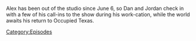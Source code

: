 {{DEFAULTSORT:
    #_EPISODE_0692S:Alex's Breaky Minisode
}}{{Episode
    | title           = Alex's Breaky Minisode
    | caption         = [https://knowledgefight.libsyn.com/alexs-breaky-minisode Listen to this episode on Libsyn]
    | episodeNumber   = S012
    | length          = 00:37:40
    | airDate         = June 17, 2022
    | previousEpisode = [[692: Alex Jones' Punch Out]]
    | nextEpisode     = [[693: August 4, 2003]]
}}

{{Stub}}

Alex has been out of the studio since June 6, so Dan and Jordan check in with a few of his call-ins to the show during his work-cation, while the world awaits his return to Occupied Texas.

[[Category:Episodes]]